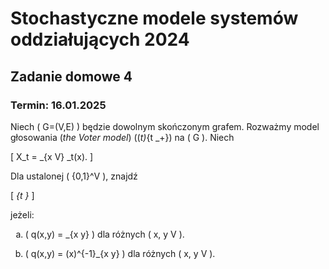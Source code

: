# Stochastyczne modele systemów oddziałujących 2024
## Zadanie domowe 4
### Termin: 16.01.2025

Niech \( G=(V,E) \) będzie dowolnym skończonym grafem. Rozważmy model głosowania (*the Voter model*) 
\((\eta_t)_{t \in \mathbb{R}_+}\) na \( G \). Niech

\[
X_t = \sum_{x \in V} \eta_t(x).
\]

Dla ustalonej \( \eta \in \{0,1\}^V \), znajdź 

\[
\lim_{t \to \infty} \mathbf{E}_\eta[X_t]
\]

jeżeli:

a. \( q(x,y) = \mathbf{1}_{x \sim y} \) dla różnych \( x, y \in V \).

b. \( q(x,y) = \text{deg}(x)^{-1}\mathbf{1}_{x \sim y} \) dla różnych \( x, y \in V \).

